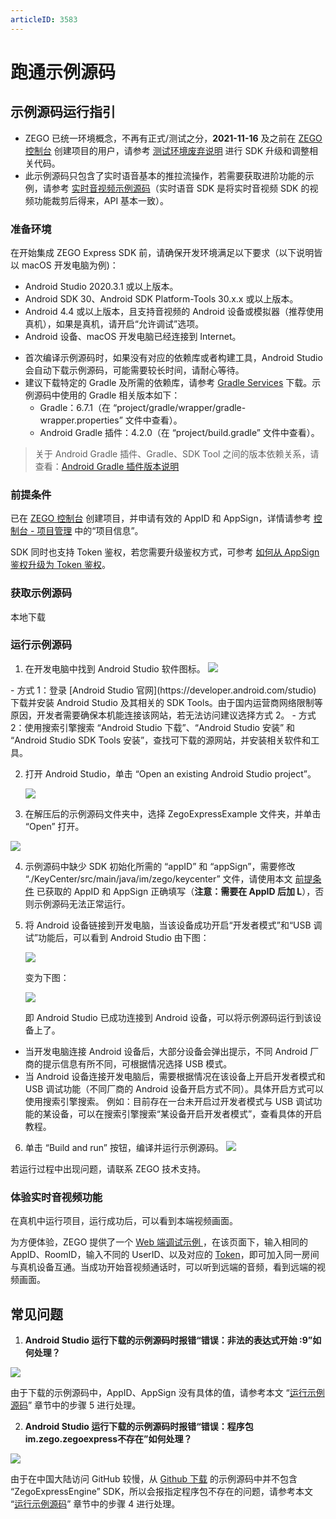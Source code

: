 ```yaml
---
articleID: 3583
---
```


# 跑通示例源码

## 示例源码运行指引

<Warning title="注意">


- ZEGO 已统一环境概念，不再有正式/测试之分，**2021-11-16** 及之前在 [ZEGO 控制台](https://console.zego.im) 创建项目的用户，请参考 [测试环境废弃说明](!OldDocWithTestEnv-TestEnvSupersessionDesc/TestEnvSupersessionDesc) 进行 SDK 升级和调整相关代码。
- 此示例源码只包含了实时语音基本的推拉流操作，若需要获取进阶功能的示例，请参考 [实时音视频示例源码](!ExpressVideoSDK-DownloadDemo/DownloadDemo)（实时语音 SDK 是将实时音视频 SDK 的视频功能裁剪后得来，API 基本一致）。

</Warning>




### 准备环境

在开始集成 ZEGO Express SDK 前，请确保开发环境满足以下要求（以下说明皆以 macOS 开发电脑为例)：

* Android Studio 2020.3.1 或以上版本。
* Android SDK 30、Android SDK Platform-Tools 30.x.x 或以上版本。
* Android 4.4 或以上版本，且支持音视频的 Android 设备或模拟器（推荐使用真机），如果是真机，请开启“允许调试”选项。
* Android 设备、macOS 开发电脑已经连接到 Internet。

<Note title="说明">


- 首次编译示例源码时，如果没有对应的依赖库或者构建工具，Android Studio 会自动下载示例源码，可能需要较长时间，请耐心等待。
- 建议下载特定的 Gradle 及所需的依赖库，请参考 [Gradle Services](https://services.gradle.org) 下载。示例源码中使用的 Gradle 相关版本如下：
  - Gradle：6.7.1（在 “project/gradle/wrapper/gradle-wrapper.properties” 文件中查看）。
  - Android Gradle 插件：4.2.0（在 “project/build.gradle” 文件中查看）。

> 关于 Android Gradle 插件、Gradle、SDK Tool 之间的版本依赖关系，请查看：[Android Gradle 插件版本说明](https://developer.android.com/studio/releases/gradle-plugin)


</Note>




### 前提条件

已在 [ZEGO 控制台](https://console.zego.im) 创建项目，并申请有效的 AppID 和 AppSign，详情请参考 [控制台 - 项目管理](/console/project-info) 中的“项目信息”。

<Warning title="注意">


SDK 同时也支持 Token 鉴权，若您需要升级鉴权方式，可参考 [如何从 AppSign 鉴权升级为 Token 鉴权](http://doc-zh.zego.im/faq/token_upgrade?product=ExpressVideo)。

</Warning>

### 获取示例源码

<Card title="示例源码" href="https://storage.zego.im/express/example/audio/android_java/ZegoExpressDemo_android_java.zip" target="_blank">
本地下载
</Card>

### 运行示例源码

1. 在开发电脑中找到 Android Studio 软件图标。
   <Frame width="512" height="auto" caption=""><img src="https://storage.zego.im/sdk-doc/Pics/Android/ExpressSDK/SampleRunningGuide/open_as.png" /></Frame>

  <Accordion title="在开发电脑上安装 Android Studio 的方式" defaultOpen="false">
- 方式 1：登录 [Android Studio 官网](https://developer.android.com/studio) 下载并安装 Android Studio 及其相关的 SDK Tools。由于国内运营商网络限制等原因，开发者需要确保本机能连接该网站，若无法访问建议选择方式 2。
    - 方式 2：使用搜索引擎搜索 “Android Studio 下载”、“Android Studio 安装” 和 “Android Studio SDK Tools 安装”，查找可下载的源网站，并安装相关软件和工具。
</Accordion>


2. 打开 Android Studio，单击 “Open an existing Android Studio project”。
   <Frame width="512" height="auto" caption=""><img src="https://storage.zego.im/sdk-doc/Pics/Android/ExpressSDK/SampleRunningGuide/as_pre_ui.png" /></Frame>

3. 在解压后的示例源码文件夹中，选择 ZegoExpressExample 文件夹，并单击 “Open” 打开。
<Frame width="512" height="auto" caption=""><img src="https://storage.zego.im/sdk-doc/Pics/Android/ExpressSDK/SampleRunningGuide/open_express_android_demo_new.png" /></Frame>


4. 示例源码中缺少 SDK 初始化所需的 “appID” 和 “appSign”，需要修改 “./KeyCenter/src/main/java/im/zego/keycenter” 文件，请使用本文 [前提条件](!DownloadDemo/DownloadDemo#1_2) 已获取的 AppID 和 AppSign 正确填写（**注意：需要在 AppID 后加 L**），否则示例源码无法正常运行。

5. 将 Android 设备链接到开发电脑，当该设备成功开启“开发者模式”和“USB 调试”功能后，可以看到 Android Studio 由下图：
   <Frame width="512" height="auto" caption=""><img src="https://storage.zego.im/sdk-doc/Pics/Android/ExpressSDK/SampleRunningGuide/as_no_device.jpg" /></Frame>

   变为下图：
   <Frame width="512" height="auto" caption=""><img src="https://storage.zego.im/sdk-doc/Pics/Android/ExpressSDK/SampleRunningGuide/as_connected_device.jpg" /></Frame>

   即 Android Studio 已成功连接到 Android 设备，可以将示例源码运行到该设备上了。

<Note title="说明">


- 当开发电脑连接 Android 设备后，大部分设备会弹出提示，不同 Android 厂商的提示信息有所不同，可根据情况选择 USB 模式。
- 当 Android 设备连接开发电脑后，需要根据情况在该设备上开启开发者模式和 USB 调试功能（不同厂商的 Android 设备开启方式不同）。具体开启方式可以使用搜索引擎搜索。 例如：目前存在一台未开启过开发者模式与 USB 调试功能的某设备，可以在搜索引擎搜索“某设备开启开发者模式”，查看具体的开启教程。

</Note>



6. 单击 “Build and run” 按钮，编译并运行示例源码。
   <Frame width="512" height="auto" caption=""><img src="https://storage.zego.im/sdk-doc/Pics/Android/ExpressSDK/SampleRunningGuide/run_android_demo.jpg" /></Frame>

<Note title="说明">


若运行过程中出现问题，请联系 ZEGO 技术支持。

</Note>



### 体验实时音视频功能

在真机中运行项目，运行成功后，可以看到本端视频画面。

为方便体验，ZEGO 提供了一个 [Web 端调试示例 ](https://zegodev.github.io/zego-express-webrtc-sample/assistDev/index.html)，在该页面下，输入相同的 AppID、RoomID，输入不同的 UserID、以及对应的 [Token](/console/development-assistance/temporary-token)，即可加入同一房间与真机设备互通。当成功开始音视频通话时，可以听到远端的音频，看到远端的视频画面。

## 常见问题

1. **Android Studio 运行下载的示例源码时报错“错误：非法的表达式开始 :9”如何处理？**


  <Frame width="512" height="auto" caption=""><img src="https://storage.zego.im/sdk-doc/Pics/Express/Android/as_run_android_demo_error_3.png" /></Frame>

  由于下载的示例源码中，AppID、AppSign 没有具体的值，请参考本文 “[运行示例源码](/real-time-video-android-java/client-sdk/download-demo#1_3)” 章节中的步骤 5 进行处理。

2. **Android Studio 运行下载的示例源码时报错“错误：程序包im.zego.zegoexpress不存在”如何处理？**

  <Frame width="512" height="auto" caption=""><img src="https://storage.zego.im/sdk-doc/Pics/Android/ExpressSDK/SampleRunningGuide/as_run_android_demo_error_2.jpg" /></Frame>

  由于在中国大陆访问 GitHub 较慢，从 [Github 下载](https://github.com/zegoim/zego-express-example-topics-android) 的示例源码中并不包含 “ZegoExpressEngine” SDK，所以会报指定程序包不存在的问题，请参考本文 “[运行示例源码](/real-time-video-android-java/client-sdk/download-demo#1_3)” 章节中的步骤 4 进行处理。
